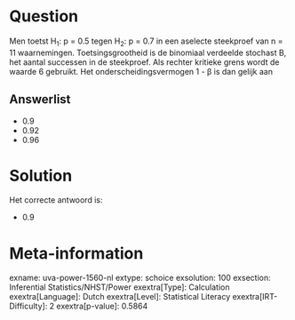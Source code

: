 Question
========

Men toetst H~1~: p = 0.5 tegen H~2~: p = 0.7 in een aselecte steekproef
van n = 11 waarnemingen. Toetsingsgrootheid is de binomiaal verdeelde
stochast B, het aantal successen in de steekproef. Als rechter kritieke
grens wordt de waarde 6 gebruikt. Het onderscheidingsvermogen 1 - β is
dan gelijk aan

Answerlist
----------

* 0.9
* 0.92
* 0.96

Solution
========

Het correcte antwoord is: 

* 0.9

Meta-information
================
exname: uva-power-1560-nl
extype: schoice
exsolution: 100
exsection: Inferential Statistics/NHST/Power
exextra[Type]: Calculation
exextra[Language]: Dutch
exextra[Level]: Statistical Literacy
exextra[IRT-Difficulty]: 2
exextra[p-value]: 0.5864
